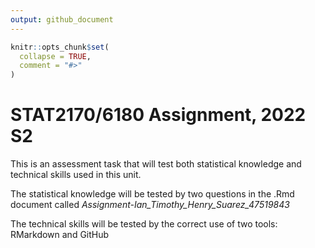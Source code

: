 ---
output: github_document
---

<!-- README.md is generated from README.Rmd. Please edit that file -->

```{r, include = FALSE}
knitr::opts_chunk$set(
  collapse = TRUE,
  comment = "#>"
)
```

# STAT2170/6180 Assignment, 2022 S2

<!-- badges: start -->
<!-- badges: end -->

This is an assessment task that will test both statistical knowledge and technical skills used in this unit. 

The statistical knowledge will be tested by two questions in the .Rmd document called *Assignment-Ian_Timothy_Henry_Suarez_47519843*

The technical skills will be tested by the correct use of two tools: RMarkdown and GitHub 